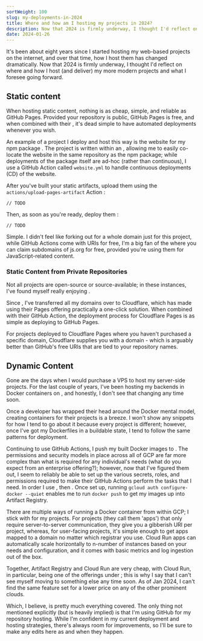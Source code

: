 ```yaml
---
sortWeight: 100
slug: my-deployments-in-2024
title: Where and how am I hosting my projects in 2024?
description: Now that 2024 is firmly underway, I thought I'd reflect on where and how I host (and deliver) my more modern projects and what I foresee going forward.
date: 2024-01-26
---
```



It's been about eight years since I started hosting my web-based projects on the internet, and over that time, how I host them has changed dramatically. Now that 2024 is firmly underway, I thought I'd reflect on where and how I host (and deliver) my more modern projects and what I foresee going forward.

## Static content

When hosting static content, nothing is as cheap, simple, and reliable as GitHub Pages. Provided your repository is public, GitHub Pages is free, and when combined with their <Anchor href="https://github.com/actions/deploy-pages" text="GitHub Action" />, it's dead simple to have automated deployments whenever you wish.

An example of a project I deploy and host this way is the website for my npm package <Anchor href="https://www.npmjs.com/package/license-cop" text="license-cop" />. The project is written within an <Anchor href="https://nx.dev" text="NX Monorepo" />, allowing me to easily co-locate the website in the same repository as the npm package; while deployments of the package itself are ad-hoc (rather than continuous), I use a GitHub Action called `website.yml` to handle continuous deployments (CD) of the website.

After you've built your static artifacts, upload them using the `actions/upload-pages-artifact` Action <Anchor href="https://github.com/tobysmith568/license-cop/blob/b65221df595fc70d25f307047b3bc34a58b724bd/.github/workflows/website.yml#L50" text="like this" />:

```
// TODO
```

Then, as soon as you're ready, deploy them <Anchor href="https://github.com/tobysmith568/license-cop/blob/b65221df595fc70d25f307047b3bc34a58b724bd/.github/workflows/website.yml#L110" text="like this" />:

```
// TODO
```

Simple. I didn't feel like forking out for a whole domain just for this project, while GitHub Actions come with <NoAnchor text="<username>.github.io/<repo>" /> URIs for free, I'm a big fan of the <Anchor href="https://js.org" text="js.org project" /> where you can claim subdomains of js.org for free, provided you're using them for JavaScript-related content.

### Static Content from Private Repositories

Not all projects are open-source or source-available; in these instances, I've found myself really enjoying <Anchor href="https://pages.cloudflare.com" text="Cloudflare Pages" />.

Since <Anchor href="https://support.google.com/domains/answer/13689670" text="the death of Google Domains" />, I've transferred all my domains over to Cloudflare, which has made using their Pages offering practically a one-click solution. When combined with their <Anchor href="https://github.com/cloudflare/pages-action" text="cloudflare/pages-action" /> GitHub Action, the deployment process for Cloudflare Pages is as simple as deploying to GitHub Pages.

For projects deployed to Cloudflare Pages where you haven't purchased a specific domain, Cloudflare supplies you with a <NoAnchor text="<whatever>.pages.dev" /> domain - which is arguably better than GitHub's free URIs that are tied to your repository names.

## Dynamic Content

Gone are the days when I would purchase a VPS to host my server-side projects. For the last couple of years, I've been hosting my backends in Docker containers on <Anchor href="https://cloud.google.com" text="GCP" />, and honestly, I don't see that changing any time soon.

Once a developer has wrapped their head around the Docker mental model, creating containers for their projects is a breeze. I won't show any snippets for how I tend to go about it because every project is different; however, once I've got my Dockerfiles in a buildable state, I tend to follow the same patterns for deployment.

Continuing to use GitHub Actions, I push my built Docker images to <Anchor href="https://cloud.google.com/artifact-registry" text="GCP's Artifact Registry" />. The permissions and security models in place across all of GCP are far more complex than what is required for any individual's needs (what do you expect from an enterprise offering?); however, now that I've figured them out, I seem to reliably be able to set up the various secrets, roles, and permissions required to make their GitHub Actions perform the tasks that I need. In order I use <Anchor href="https://github.com/google-github-actions/auth" text="google-github-actions/auth" />, then <Anchor href="https://github.com/google-github-actions/setup-gcloud" text="google-github-actions/setup-gcloud" />. Once set up, running `gcloud auth configure-docker --quiet` enables me to run `docker push` to get my images up into Artifact Registry.

There are multiple ways of running a Docker container from within GCP; I stick with <Anchor href="https://cloud.google.com/run" text="Cloud Run" /> for my projects. For projects (they call them 'apps') that only require server-to-server communication, they give you a gibberish URI per project, whereas, for user-facing projects, it's simple enough to get apps mapped to a domain no matter which registrar you use. Cloud Run apps can automatically scale horizontally to n-number of instances based on your needs and configuration, and it comes with basic metrics and log ingestion out of the box.

Together, Artifact Registry and Cloud Run are very cheap, with Cloud Run, in particular, being one of the offerings under <Anchor href="https://cloud.google.com/free" text="GCP's Free Tier" />; this is why I say that I can't see myself moving to something else any time soon. As of Jan 2024, I can't find the same feature set for a lower price on any of the other prominent clouds.

Which, I believe, is pretty much everything covered. The only thing not mentioned explicitly (but is heavily implied) is that I'm using GitHub for my repository hosting. While I'm confident in my current deployment and hosting strategies, there's always room for improvements, so I'll be sure to make any edits here as and when they happen.
